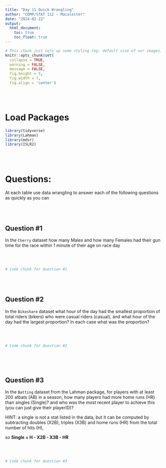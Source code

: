 ---
title: "Day 11 Quick Wrangling"
author: "COMP/STAT 112 - Macalester"
date: "2024-02-22"
output: 
  html_document:
    toc: true
    toc_float: true
---

```{r include = FALSE}
# This chunk just sets up some styling (eg: default size of our images)
knitr::opts_chunk$set(
  collapse = TRUE,
  warning = FALSE,
  message = FALSE,
  fig.height = 5,
  fig.width = 7,
  fig.align = 'center')
```

\
\

# Load Packages

```{r}

library(tidyverse)
library(Lahman)
library(mdsr)
library(ISLR2)

```


\
\

# Questions:  

At each table use data wrangling to answer each of the following questions as quickly as you can

\
\

## Question #1

In the `Cherry` dataset how many Males and how many Females had their gun time for the race within 1 minute of their age on race day

\
\


```{r}

# Code chunk for Question #1


```


\
\

## Question #2

In the `Bikeshare` dataset what hour of the day had the smallest proportion of total riders (bikers) who were casual riders (casual), and what hour of the day had the largest proportion?  In each case what was the proportion?

\
\

```{r}


# Code chunk for Question #2



```


\
\

## Question #3

In the `Batting` dataset from the Lahman package, for players with at least 200 atbats (AB) in a season, how many players had more home runs (HR) than singles (Single)?  and who was the most recent player to achieve this (you can just give their playerID)?

HINT:  a single is not a stat listed in the data, but it can be computed by subtracting doubles (X2B), triples (X3B) and home runs (HR) from the total number of hits (H), 

so   **Single = H - X2B - X3B - HR**

\
\

```{r}


# Code chunk for Question #3

  
```